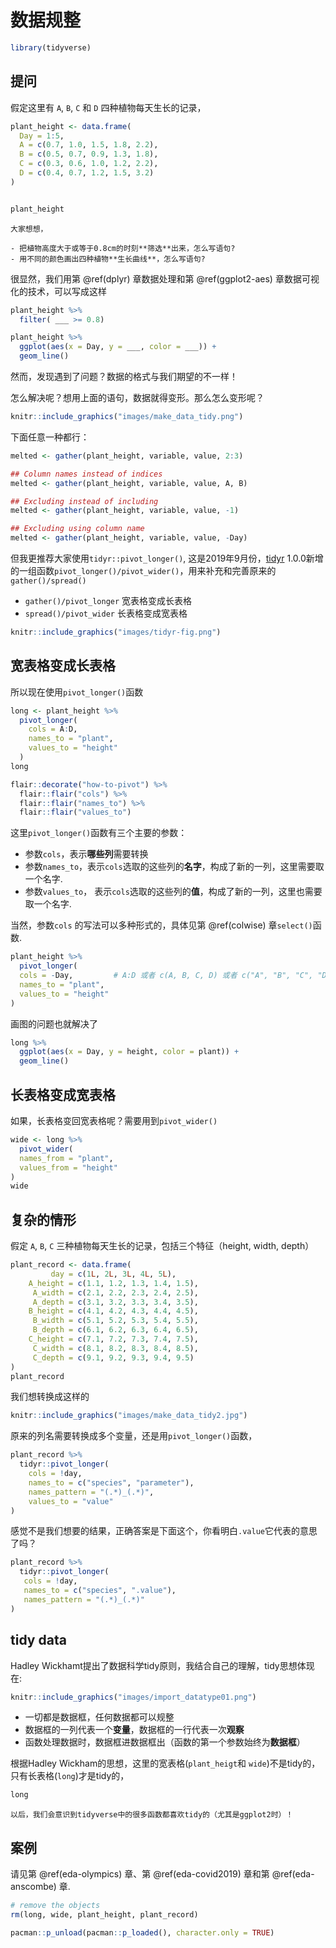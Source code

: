 # 数据规整 {#tidyr}



```r
library(tidyverse)
```


## 提问

假定这里有 `A`, `B`, `C` 和 `D` 四种植物每天生长的记录，

```r
plant_height <- data.frame(
  Day = 1:5,
  A = c(0.7, 1.0, 1.5, 1.8, 2.2),
  B = c(0.5, 0.7, 0.9, 1.3, 1.8),
  C = c(0.3, 0.6, 1.0, 1.2, 2.2),
  D = c(0.4, 0.7, 1.2, 1.5, 3.2)
)


plant_height
```


```block
大家想想，

- 把植物高度大于或等于0.8cm的时刻**筛选**出来，怎么写语句?
- 用不同的颜色画出四种植物**生长曲线**，怎么写语句?
```

很显然，我们用第 \@ref(dplyr) 章数据处理和第 \@ref(ggplot2-aes) 章数据可视化的技术，可以写成这样
```r
plant_height %>% 
  filter( ___ >= 0.8)
```


```r
plant_height %>% 
  ggplot(aes(x = Day, y = ___, color = ___)) +
  geom_line()
```

然而，发现遇到了问题？数据的格式与我们期望的不一样！


怎么解决呢？想用上面的语句，数据就得变形。那么怎么变形呢？ 

```r
knitr::include_graphics("images/make_data_tidy.png")
```

下面任意一种都行：
```r
melted <- gather(plant_height, variable, value, 2:3)

## Column names instead of indices
melted <- gather(plant_height, variable, value, A, B)

## Excluding instead of including
melted <- gather(plant_height, variable, value, -1)

## Excluding using column name
melted <- gather(plant_height, variable, value, -Day)
```


但我更推荐大家使用`tidyr::pivot_longer()`, 这是2019年9月份，[tidyr](<https://tidyr.tidyverse.org/>) 1.0.0新增的一组函数`pivot_longer()/pivot_wider()`，用来补充和完善原来的`gather()/spread()` 



* `gather()/pivot_longer ` 宽表格变成长表格
* `spread()/pivot_wider`   长表格变成宽表格




```r
knitr::include_graphics("images/tidyr-fig.png")
```


## 宽表格变成长表格

所以现在使用`pivot_longer()`函数

```r
long <- plant_height %>%
  pivot_longer(
    cols = A:D,
    names_to = "plant",
    values_to = "height"
  )
long
```


```r
flair::decorate("how-to-pivot") %>% 
  flair::flair("cols") %>% 
  flair::flair("names_to") %>% 
  flair::flair("values_to") 
```



这里`pivot_longer()`函数有三个主要的参数：

- 参数`cols`，表示**哪些列**需要转换
- 参数`names_to`，表示`cols`选取的这些列的**名字**，构成了新的一列，这里需要取一个名字.
- 参数`values_to`， 表示`cols`选取的这些列的**值**，构成了新的一列，这里也需要取一个名字.



当然，参数`cols` 的写法可以多种形式的，具体见第 \@ref(colwise) 章`select()`函数.
```r
plant_height %>% 
  pivot_longer(
  cols = -Day,         # A:D 或者 c(A, B, C, D) 或者 c("A", "B", "C", "D")
  names_to = "plant",
  values_to = "height"
)

```



画图的问题也就解决了

```r
long %>% 
  ggplot(aes(x = Day, y = height, color = plant)) +
  geom_line()
```



## 长表格变成宽表格

如果，长表格变回宽表格呢？需要用到`pivot_wider()`

```r
wide <- long %>% 
  pivot_wider(
  names_from = "plant",
  values_from = "height"
)
wide
```


## 复杂的情形

假定 `A`, `B`, `C` 三种植物每天生长的记录，包括三个特征（height, width, depth）

```r
plant_record <- data.frame(
         day = c(1L, 2L, 3L, 4L, 5L),
    A_height = c(1.1, 1.2, 1.3, 1.4, 1.5),
     A_width = c(2.1, 2.2, 2.3, 2.4, 2.5),
     A_depth = c(3.1, 3.2, 3.3, 3.4, 3.5),
    B_height = c(4.1, 4.2, 4.3, 4.4, 4.5),
     B_width = c(5.1, 5.2, 5.3, 5.4, 5.5),
     B_depth = c(6.1, 6.2, 6.3, 6.4, 6.5),
    C_height = c(7.1, 7.2, 7.3, 7.4, 7.5),
     C_width = c(8.1, 8.2, 8.3, 8.4, 8.5),
     C_depth = c(9.1, 9.2, 9.3, 9.4, 9.5)
)
plant_record
```

我们想转换成这样的
```r
knitr::include_graphics("images/make_data_tidy2.jpg")
```
原来的列名需要转换成多个变量，还是用`pivot_longer()`函数，
```r
plant_record %>% 
  tidyr::pivot_longer(
    cols = !day,
    names_to = c("species", "parameter"),
    names_pattern = "(.*)_(.*)",
    values_to = "value"
)
```

感觉不是我们想要的结果，正确答案是下面这个，你看明白`.value`它代表的意思了吗？

```r
plant_record %>% 
  tidyr::pivot_longer(
   cols = !day,
   names_to = c("species", ".value"),
   names_pattern = "(.*)_(.*)"
)
```


##  tidy data

Hadley Wickhamt提出了数据科学tidy原则，我结合自己的理解，tidy思想体现在:

```r
knitr::include_graphics("images/import_datatype01.png")
```

- 一切都是数据框，任何数据都可以规整
- 数据框的一列代表一个**变量**，数据框的一行代表一次**观察**
- 函数处理数据时，数据框进数据框出（函数的第一个参数始终为**数据框**）


根据Hadley Wickham的思想，这里的宽表格(`plant_heigt`和 `wide`)不是tidy的，只有长表格(`long`)才是tidy的，

```r
long
```



```block
以后，我们会意识到tidyverse中的很多函数都喜欢tidy的（尤其是ggplot2时）！
```





## 案例

请见第 \@ref(eda-olympics) 章、第 \@ref(eda-covid2019) 章和第 \@ref(eda-anscombe) 章.




```r
# remove the objects
rm(long, wide, plant_height, plant_record)
```

```r
pacman::p_unload(pacman::p_loaded(), character.only = TRUE)
```
